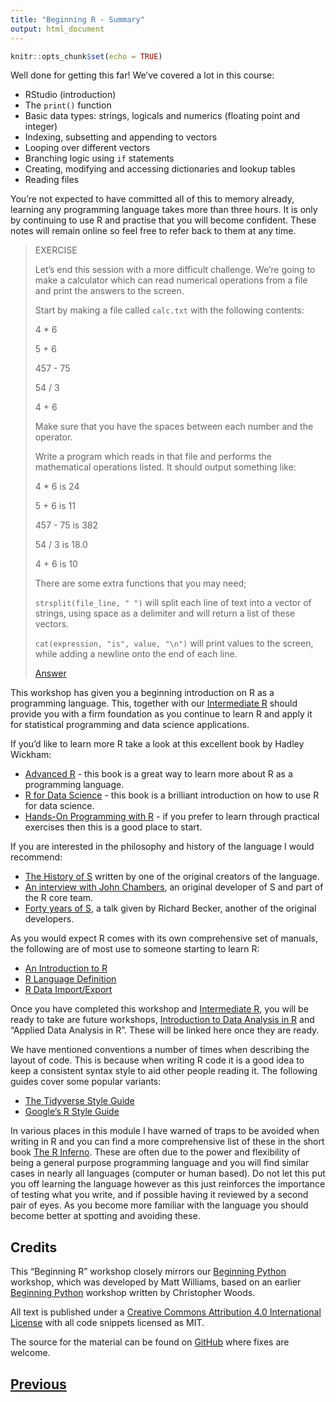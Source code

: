```yaml
---
title: "Beginning R - Summary"
output: html_document
---
```


```r
knitr::opts_chunk$set(echo = TRUE)
```

Well done for getting this far! We've covered a lot in this course:

* RStudio (introduction)
* The `print()` function
* Basic data types: strings, logicals and numerics (floating point and integer)
* Indexing, subsetting and appending to vectors
* Looping over different vectors
* Branching logic using `if` statements
* Creating, modifying and accessing dictionaries and lookup tables
* Reading files

You're not expected to have committed all of this to memory already, 
learning any programming language takes more than three hours. It is 
only by continuing to use R and practise that you will become confident. 
These notes will remain online so feel free to refer back to them at any time.

> EXERCISE
>
> Let's end this session with a more difficult challenge. We're going to make 
> a calculator which can read numerical operations from a file and print the 
> answers to the screen.
>
> Start by making a file called `calc.txt` with the following contents:
>
> 4 * 6
>
> 5 + 6
> 
> 457 - 75
>
> 54 / 3
>
> 4 + 6
>
> Make sure that you have the spaces between each number and the operator.
>
> Write a program which reads in that file and performs the mathematical 
> operations listed. It should output something like:
>
> 4 * 6 is 24
> 
> 5 + 6 is 11
>
> 457 - 75 is 382
>
> 54 / 3 is 18.0
> 
> 4 + 6 is 10
>
> There are some extra functions that you may need;
>
> `strsplit(file_line, " ")` will split each line of text into a vector of 
> strings, using space as a delimiter and will return a list of these vectors.
>
> `cat(expression, "is", value, "\n")` will print values to the screen,
> while adding a newline onto the end of each line.
> 
> [Answer](summary_answer01.html)

This workshop has given you a beginning introduction on R as a programming
language. This, together with our [Intermediate R](https://chryswoods.com/intermediate_r)
should provide you with a firm foundation as you continue
to learn R and apply it for statistical programming and data science
applications.

If you'd like to learn more R take a look at this excellent book by 
Hadley Wickham:

* [Advanced R](https://adv-r.hadley.nz/index.html) - this book is a great way
to learn more about R as a programming language.
* [R for Data Science](https://r4ds.had.co.nz) - this book is a brilliant
introduction on how to use R for data science.
* [Hands-On Programming with R](https://rstudio-education.github.io/hopr/) - if
you prefer to learn through practical exercises then this is a good place to start.

If you are interested in the philosophy and history of the language I would recommend:

* [The History of S](https://sas.uwaterloo.ca/~rwoldfor/software/R-code/historyOfS.pdf)
written by one of the original creators of the language.
* [An interview with John Chambers](https://www.youtube.com/watch?v=jk9S3RTAl38),
an original developer of S and part of the R core team.
* [Forty years of S](https://channel9.msdn.com/Events/useR-international-R-User-conference/useR2016/Forty-years-of-S),
a talk given by Richard Becker, another of the original developers.

As you would expect R comes with its own comprehensive set of manuals, the
following are of most use to someone starting to learn R:

* [An Introduction to R](https://cran.r-project.org/doc/manuals/r-release/R-intro.html)
* [R Language Definition](https://cran.r-project.org/doc/manuals/r-release/R-lang.html)
* [R Data Import/Export](https://cran.r-project.org/doc/manuals/r-release/R-data.html)

Once you have completed this workshop and [Intermediate R](https://chryswoods.com/intermediate_r),
you will be ready to take are future workshops, [Introduction to Data Analysis in R](https://chryswoods.com/data_analysis_r)
and "Applied Data Analysis in R". These will be linked here once they 
are ready.

We have mentioned conventions a number of times when describing the layout of code.
This is because when writing R code it is a good idea to keep a consistent syntax
style to aid other people reading it. The following guides cover some popular variants:

* [The Tidyverse Style Guide](https://style.tidyverse.org/syntax.html)
* [Google’s R Style Guide](https://google.github.io/styleguide/Rguide.html)

In various places in this module I have warned of traps to be avoided when writing 
in R and you can find a more comprehensive list of these in the short book [The R Inferno](https://www.burns-stat.com/pages/Tutor/R_inferno.pdf). These are often due
to the power and flexibility of being a general purpose programming language and you
will find similar cases in nearly all languages (computer or human based). Do not let 
this put you off learning the language however as this just reinforces the importance
of testing what you write, and if possible having it reviewed by a second pair of eyes.
As you become more familiar with the language you should become better at spotting
and avoiding these.

## Credits

This "Beginning R" workshop closely mirrors our
[Beginning Python](https://milliams.com/courses/beginning_python) workshop,
which was developed by Matt Williams, based on an earlier
[Beginning Python](https://chryswoods.com/beginning_python) workshop written
by Christopher Woods.

All text is published under a 
[Creative Commons Attribution 4.0 International License](https://creativecommons.org/licenses/by/4.0/) 
with all code snippets licensed as MIT.

The source for the material can be found on [GitHub](https://github.com/chryswoods/siremol.org/tree/master/chryswoods.com/beginning_r) 
where fixes are welcome.

## [Previous](files.html)
